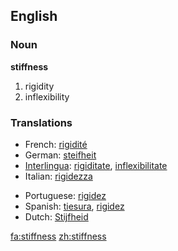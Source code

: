 ==English==

===Noun===
'''stiffness'''

# rigidity
# inflexibility

===Translations===
{{top}}
*French: [[rigidité]] 
*German: [[steifheit]] 
*[[Interlingua]]: [[rigiditate]], [[inflexibilitate]] 
*Italian: [[rigidezza]] 
{{mid}}
*Portuguese: [[rigidez]] 
*Spanish: [[tiesura]], [[rigidez]]
*Dutch: [[Stijfheid]]
{{bottom}}

[[fa:stiffness]]
[[zh:stiffness]]